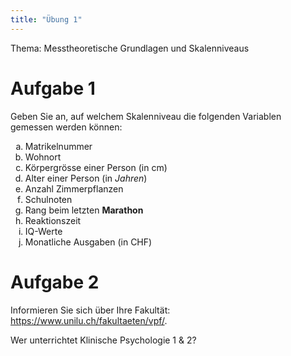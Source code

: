 ```yaml
---
title: "Übung 1"
---
```




Thema: Messtheoretische Grundlagen und Skalenniveaus

# Aufgabe 1

Geben Sie an, auf welchem Skalenniveau die folgenden Variablen gemessen werden können:

a.	Matrikelnummer
b.	Wohnort
c.	Körpergrösse einer Person (in cm)
d.	Alter einer Person (in _Jahren_)
e.	Anzahl Zimmerpflanzen 
f.	Schulnoten
g.	Rang beim letzten __Marathon__
h.	Reaktionszeit 
i.	IQ-Werte
j.	Monatliche Ausgaben (in CHF)


# Aufgabe 2

Informieren Sie sich über Ihre Fakultät: <https://www.unilu.ch/fakultaeten/vpf/>.

Wer unterrichtet Klinische Psychologie 1 & 2?







